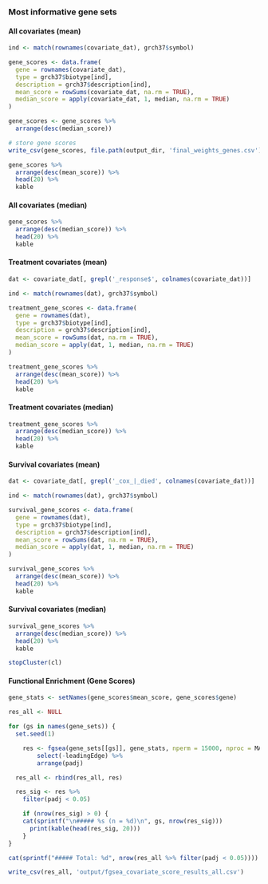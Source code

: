 ### Most informative gene sets

#### All covariates (mean)

```r
ind <- match(rownames(covariate_dat), grch37$symbol)

gene_scores <- data.frame(
  gene = rownames(covariate_dat),
  type = grch37$biotype[ind],
  description = grch37$description[ind],
  mean_score = rowSums(covariate_dat, na.rm = TRUE),
  median_score = apply(covariate_dat, 1, median, na.rm = TRUE)
)

gene_scores <- gene_scores %>%
  arrange(desc(median_score))

# store gene scores
write_csv(gene_scores, file.path(output_dir, 'final_weights_genes.csv'))

gene_scores %>% 
  arrange(desc(mean_score)) %>%
  head(20) %>%
  kable
```

#### All covariates (median)

```r
gene_scores %>% 
  arrange(desc(median_score)) %>%
  head(20) %>%
  kable
```

#### Treatment covariates (mean)

```r
dat <- covariate_dat[, grepl('_response$', colnames(covariate_dat))]

ind <- match(rownames(dat), grch37$symbol)

treatment_gene_scores <- data.frame(
  gene = rownames(dat),
  type = grch37$biotype[ind],
  description = grch37$description[ind],
  mean_score = rowSums(dat, na.rm = TRUE),
  median_score = apply(dat, 1, median, na.rm = TRUE)
)

treatment_gene_scores %>% 
  arrange(desc(mean_score)) %>%
  head(20) %>%
  kable
```

#### Treatment covariates (median)

```r
treatment_gene_scores %>% 
  arrange(desc(median_score)) %>%
  head(20) %>%
  kable
```

#### Survival covariates (mean)

```r
dat <- covariate_dat[, grepl('_cox_|_died', colnames(covariate_dat))]

ind <- match(rownames(dat), grch37$symbol)

survival_gene_scores <- data.frame(
  gene = rownames(dat),
  type = grch37$biotype[ind],
  description = grch37$description[ind],
  mean_score = rowSums(dat, na.rm = TRUE),
  median_score = apply(dat, 1, median, na.rm = TRUE)
)

survival_gene_scores %>% 
  arrange(desc(mean_score)) %>%
  head(20) %>%
  kable
```

#### Survival covariates (median)

```r
survival_gene_scores %>% 
  arrange(desc(median_score)) %>%
  head(20) %>%
  kable
```

```r
stopCluster(cl)
```

#### Functional Enrichment (Gene Scores)

```r
gene_stats <- setNames(gene_scores$mean_score, gene_scores$gene)

res_all <- NULL

for (gs in names(gene_sets)) {
  set.seed(1)

	res <- fgsea(gene_sets[[gs]], gene_stats, nperm = 15000, nproc = MAX_THREADS) %>%
		select(-leadingEdge) %>%
		arrange(padj)

  res_all <- rbind(res_all, res)

  res_sig <- res %>%
    filter(padj < 0.05)

	if (nrow(res_sig) > 0) {
    cat(sprintf("\n##### %s (n = %d)\n", gs, nrow(res_sig)))
	  print(kable(head(res_sig, 20)))
	}
}

cat(sprintf("##### Total: %d", nrow(res_all %>% filter(padj < 0.05))))

write_csv(res_all, 'output/fgsea_covariate_score_results_all.csv')
```

